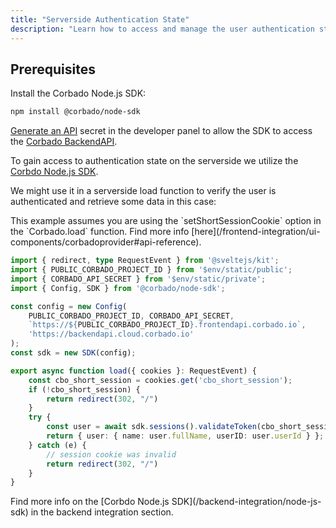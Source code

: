 ```yaml
---
title: "Serverside Authentication State"
description: "Learn how to access and manage the user authentication state on the serverside in your Svelte or SvelteKit application."
---
```


## Prerequisites

Install the Corbado Node.js SDK:

```bash
npm install @corbado/node-sdk
```

[Generate an API](https://app.corbado.com/settings/credentials?tab=API+Secrets) secret in the developer panel
to allow the SDK to access the [Corbado BackendAPI](/overview/corbado-api-structure/backend-api).

To gain access to authentication state on the serverside we utilize the [Corbdo Node.js SDK](/backend-integration/node-js-sdk).

We might use it in a serverside load function to verify the user is authenticated and retrieve some data in this case:

<Warning>
    This example assumes you are using the `setShortSessionCookie` option in the `Corbado.load` function.
    Find more info [here](/frontend-integration/ui-components/corbadoprovider#api-reference).
</Warning>

```ts routes/profile/+page.server.ts
import { redirect, type RequestEvent } from '@sveltejs/kit';
import { PUBLIC_CORBADO_PROJECT_ID } from '$env/static/public';
import { CORBADO_API_SECRET } from '$env/static/private';
import { Config, SDK } from '@corbado/node-sdk';

const config = new Config(
    PUBLIC_CORBADO_PROJECT_ID, CORBADO_API_SECRET,
    `https://${PUBLIC_CORBADO_PROJECT_ID}.frontendapi.corbado.io`,
    'https://backendapi.cloud.corbado.io'
);
const sdk = new SDK(config);

export async function load({ cookies }: RequestEvent) {
    const cbo_short_session = cookies.get('cbo_short_session');
    if (!cbo_short_session) {
        return redirect(302, "/")
    }
    try {
        const user = await sdk.sessions().validateToken(cbo_short_session);
        return { user: { name: user.fullName, userID: user.userId } };
    } catch (e) {
        // session cookie was invalid
        return redirect(302, "/")
    }
}
```

<Note>
    Find more info on the [Corbdo Node.js SDK](/backend-integration/node-js-sdk) in the backend integration section.
</Note>